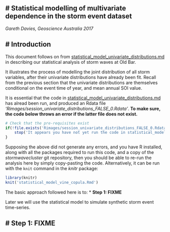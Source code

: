 
# **Statistical modelling of multivariate dependence in the storm event dataset**
------------------------------------------------------------------------------------

*Gareth Davies, Geoscience Australia 2017*

# Introduction
------------------

This document follows on from
[statistical_model_univariate_distributions.md](statistical_model_univariate_distributions.md)
in describing our statistical analysis of storm waves at Old Bar. 

It illustrates the process of modelling the joint distribution of all storm
variables, after their univariate distributions have already been fit. Recall
from the previous section that the univariate distributions are themselves
conditional on the event time of year, and mean annual SOI value. 

It is essential that the code in
[statistical_model_univariate_distributions.md](statistical_model_univariate_distributions.md)
has alread been run, and produced an Rdata file
*'Rimages/session_univariate_distributions_FALSE_0.Rdata'*. **To make sure, the
code below throws an error if the latter file does not exist.**
```r
# Check that the pre-requisites exist
if(!file.exists('Rimages/session_univariate_distributions_FALSE_0.Rdata')){
    stop('It appears you have not yet run the code in statistical_model_univariate_distributions.Rmd. That must be run before continuing')
}
```

Supposing the above did not generate any errors, and you have R installed,
along with all the packages required to run this code, and a copy of the
*stormwavecluster* git repository, then you should be able to re-run the
analysis here by simply copy-pasting the code. Alternatively, it can be run
with the `knit` command in the *knitr* package: 
```r
library(knitr)
knit('statistical_model_vine_copula.Rmd')
```

The basic approach followed here is to:
* **Step 1: FIXME**

Later we will use the statistical model to simulate synthetic storm event
time-series.

# **Step 1: FIXME**
----------------------------------------------------------------------


